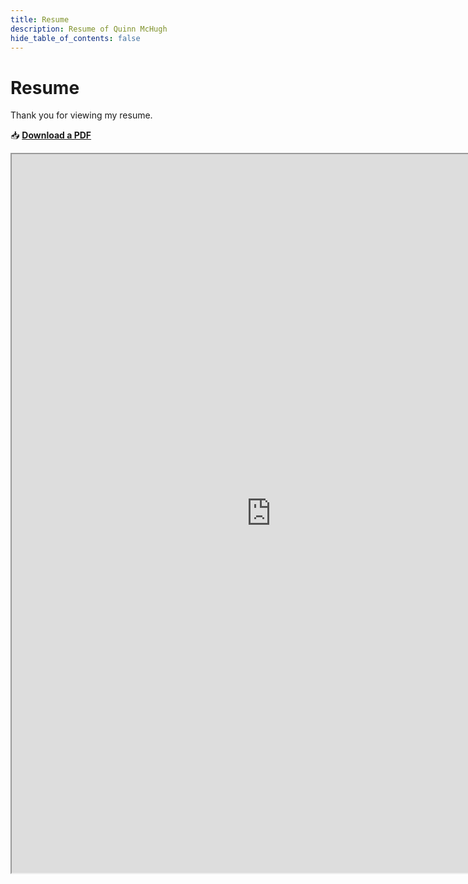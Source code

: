 ```yaml
---
title: Resume
description: Resume of Quinn McHugh
hide_table_of_contents: false
---
```


# Resume

Thank you for viewing my resume.

📥 **[Download a PDF](https://drive.google.com/uc?id=1jdv8-dQnsykpNNNo3lgA4sLippjlaiNH&export=download)**

<iframe
  src="https://drive.google.com/file/d/1jdv8-dQnsykpNNNo3lgA4sLippjlaiNH/preview"
  width="830"
  height="1150"
  allow="autoplay"
></iframe>
